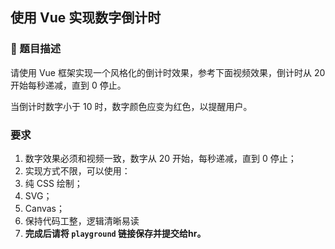 
## 使用 Vue 实现数字倒计时
### 📝 题目描述
请使用 Vue 框架实现一个风格化的倒计时效果，参考下面视频效果，倒计时从 20 开始每秒递减，直到 0 停止。

当倒计时数字小于 10 时，数字颜色应变为红色，以提醒用户。

<DemoVideo style="width: 50%" /> 

### 要求
1. 数字效果必须和视频一致，数字从 20 开始，每秒递减，直到 0 停止；
1. 实现方式不限，可以使用：
  1. 纯 CSS 绘制；
  2. SVG；
  3. Canvas；
2. 保持代码工整，逻辑清晰易读
3. **完成后请将 `playground` 链接保存并提交给hr。**

